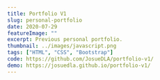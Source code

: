 ---
title: Portfolio V1
slug: personal-portfolio
date: 2020-07-29
featureImage: ""
excerpt: Previous personal portfolio.
thumbnail: ../images/javascript.png
tags: ["HTML", "CSS", "Bootstrap"]
code: https://github.com/JosueDLA/portfolio-v1/
demo: https://josuedla.github.io/portfolio-v1/
---
